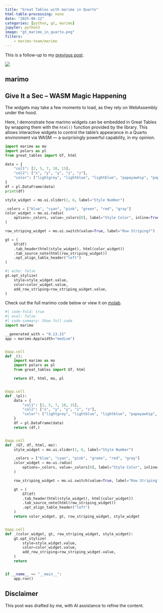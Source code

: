 ```yaml
---
title: "Great Tables with marimo in Quarto"
html-table-processing: none
date: "2025-06-12"
categories: [python, gt, marimo]
jupyter: python3
image: "gt_marimo_in_quarto.png"
filters:
    - marimo-team/marimo
---
```


This is a follow-up to my [previous post](../marimo-in-quarto/20250607.qmd). 

![](gt_marimo_in_quarto.png){fig-align="center" fig-alt="Great Tables with marimo in Quarto"}

## marimo
::: {.callout-note}
# Give It a Sec – WASM Magic Happening
The widgets may take a few moments to load, as they rely on WebAssembly under the hood.
::: 

Here, I demonstrate how marimo widgets can be embedded in Great Tables by wrapping them with the `html()` function provided by the library. This allows interactive widgets to control the table's appearance in a Quarto environment via WASM — a surprisingly powerful capability, in my opinion.

```python {.marimo}
import marimo as mo
import polars as pl
from great_tables import GT, html
```

```python {.marimo}
data = {
    "col1": [2, 5, 7, 10, 15],
    "col2": ["x", "y", "y", "z", "z"],
    "color": ["lightgrey", "lightblue", "lightblue", "papayawhip", "papayawhip"],
}
df = pl.DataFrame(data)
print(df)
```

```python {.marimo}
style_widget = mo.ui.slider(1, 6, label="Style Number")

_colors = ["blue", "cyan", "pink", "green", "red", "gray"]
color_widget = mo.ui.radio(
    options=_colors, value=_colors[0], label="Style Color", inline=True
)

row_striping_widget = mo.ui.switch(value=True, label="Row Striping?")

gt = (
    GT(df)
    .tab_header(html(style_widget), html(color_widget))
    .tab_source_note(html(row_striping_widget))
    .opt_align_table_header("left")
)
```

```python {.marimo}
#| echo: false
gt.opt_stylize(
    style=style_widget.value,
    color=color_widget.value,
    add_row_striping=row_striping_widget.value,
)
```

Check out the full marimo code below or view it on [molab](https://molab.marimo.io/notebooks/nb_En2k3WtpkE1Uf6a8QvCS7n).
```python
#| code-fold: true
#| eval: false
#| code-summary: Show full code
import marimo

__generated_with = "0.13.15"
app = marimo.App(width="medium")


@app.cell
def _():
    import marimo as mo
    import polars as pl
    from great_tables import GT, html

    return GT, html, mo, pl


@app.cell
def _(pl):
    data = {
        "col1": [2, 5, 7, 10, 15],
        "col2": ["x", "y", "y", "z", "z"],
        "color": ["lightgrey", "lightblue", "lightblue", "papayawhip", "papayawhip"],
    }
    df = pl.DataFrame(data)
    return (df,)


@app.cell
def _(GT, df, html, mo):
    style_widget = mo.ui.slider(1, 6, label="Style Number")

    _colors = ["blue", "cyan", "pink", "green", "red", "gray"]
    color_widget = mo.ui.radio(
        options=_colors, value=_colors[0], label="Style Color", inline=True
    )

    row_striping_widget = mo.ui.switch(value=True, label="Row Striping?")

    gt = (
        GT(df)
        .tab_header(html(style_widget), html(color_widget))
        .tab_source_note(html(row_striping_widget))
        .opt_align_table_header("left")
    )
    return color_widget, gt, row_striping_widget, style_widget


@app.cell
def _(color_widget, gt, row_striping_widget, style_widget):
    gt.opt_stylize(
        style=style_widget.value,
        color=color_widget.value,
        add_row_striping=row_striping_widget.value,
    )
    return


if __name__ == "__main__":
    app.run()
```

::: {.callout-warning}
# Disclaimer
This post was drafted by me, with AI assistance to refine the content.
::: 